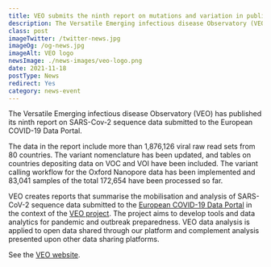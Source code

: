 ```yaml
---
title: VEO submits the ninth report on mutations and variation in publicly shared SARS-CoV-2 data
description: The Versatile Emerging infectious disease Observatory (VEO) has published its ninth report on SARS-Cov-2 sequence data submitted to the European COVID-19 Data Portal. 
class: post
imageTwitter: /twitter-news.jpg
imageOg: /og-news.jpg
imageAlt: VEO logo
newsImage: ./news-images/veo-logo.png
date: 2021-11-18
postType: News
redirect: Yes
category: news-event
---
```


The Versatile Emerging infectious disease Observatory (VEO) has published its ninth report on SARS-Cov-2 sequence data submitted to the European COVID-19 Data Portal. 
 
The data in the report include more than 1,876,126 viral raw read sets from 80 countries. The variant nomenclature has been updated, and tables on countries depositing data on VOC and VOI have been included. The variant calling workflow for the Oxford Nanopore data has been implemented and 83,041 samples of the total 172,654 have been processed so far.
 
VEO creates reports that summarise the mobilisation and analysis of SARS-CoV-2 sequence data submitted to the [European COVID-19 Data Portal](https://www.covid19dataportal.org/) in the context of the [VEO project](https://www.veo-europe.eu). The project aims to develop tools and data analytics for pandemic and outbreak preparedness. VEO data analysis is applied to open data shared through our platform and complement analysis presented upon other data sharing platforms.
 
See the [VEO website](https://www.veo-europe.eu/news/nyhed?id=%7B25DD94D3-EE19-4EFB-978A-2B10358C2730%7D).
